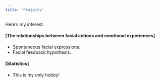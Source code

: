 ```yaml
---
title: "Projects"
---
```


Here's my interest. 

#### [The relationships between facial actions and emotional experiences]

- Spontaneous facial expressions.
- Facial feedback hypothesis. 

#### [Statistics]

- This is my only hobby!
